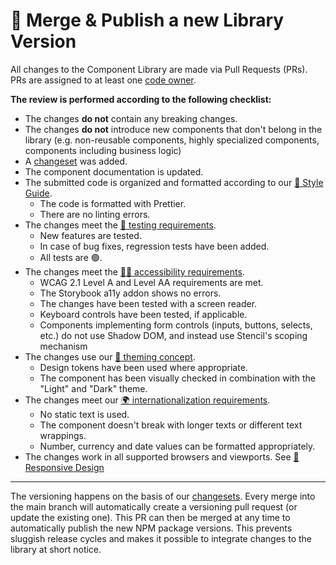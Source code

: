 
<Meta title="Contributions/Merge & Publish" />

# 🏁 Merge & Publish a new Library Version

All changes to the Component Library are made via Pull Requests (PRs). PRs are
assigned to at least one
[code owner](https://github.com/getflip/swirl/blob/main/CODEOWNERS).

**The review is performed according to the following checklist:**

- The changes **do not** contain any breaking changes.
- The changes **do not** introduce new components that don't belong in the
  library (e.g. non-reusable components, highly specialized components,
  components including business logic)
- A
  [changeset](https://github.com/changesets/changesets/blob/main/docs/intro-to-using-changesets.md)
  was added.
- The component documentation is updated.
- The submitted code is organized and formatted according to our
  [💅 Style Guide](?path=/docs/requirements-style-guide--page).
  - The code is formatted with Prettier.
  - There are no linting errors.
- The changes meet the
  [🤖 testing requirements](?path=/docs/requirements-testing--page).
  - New features are tested.
  - In case of bug fixes, regression tests have been added.
  - All tests are 🟢.
- The changes meet the
  [🧏‍♀️ accessibility requirements](?path=/docs/requirements-accessibility--page).
  - WCAG 2.1 Level A and Level AA requirements are met.
  - The Storybook a11y addon shows no errors.
  - The changes have been tested with a screen reader.
  - Keyboard controls have been tested, if applicable.
  - Components implementing form controls (inputs, buttons, selects, etc.) do
    not use Shadow DOM, and instead use Stencil's scoping mechanism
- The changes use our
  [🌈 theming concept](?path=/docs/requirements-theming--page).
  - Design tokens have been used where appropriate.
  - The component has been visually checked in combination with the "Light" and
    "Dark" theme.
- The changes meet our
  [🌍 internationalization requirements](?path=/docs/requirements-internationalization--page).
  - No static text is used.
  - The component doesn't break with longer texts or different text wrappings.
  - Number, currency and date values can be formatted appropriately.
- The changes work in all supported browsers and viewports. See
  [📱 Responsive Design](?path=/docs/requirements-responsive-design--page)

<hr />

The versioning happens on the basis of our
[changesets](https://github.com/getflip/swirl/tree/main/.changeset). Every merge
into the main branch will automatically create a versioning pull request (or
update the existing one). This PR can then be merged at any time to
automatically publish the new NPM package versions. This prevents sluggish
release cycles and makes it possible to integrate changes to the library at
short notice.
